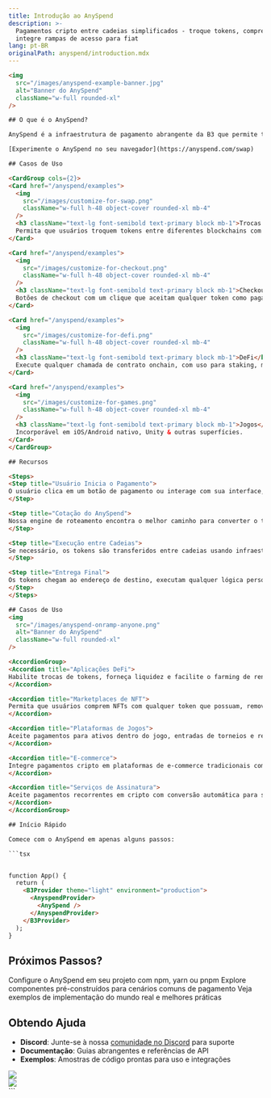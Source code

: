 ```yaml
---
title: Introdução ao AnySpend
description: >-
  Pagamentos cripto entre cadeias simplificados - troque tokens, compre NFTs e
  integre rampas de acesso para fiat
lang: pt-BR
originalPath: anyspend/introduction.mdx
---
```

```html
<img
  src="/images/anyspend-example-banner.jpg"
  alt="Banner do AnySpend"
  className="w-full rounded-xl"
/>

## O que é o AnySpend?

AnySpend é a infraestrutura de pagamento abrangente da B3 que permite transações cripto sem interrupções em múltiplas blockchains. Se você está construindo uma aplicação DeFi, marketplace de NFTs ou plataforma de jogos, o AnySpend fornece os componentes e APIs necessários para aceitar pagamentos em qualquer token.

[Experimente o AnySpend no seu navegador](https://anyspend.com/swap)

## Casos de Uso

<CardGroup cols={2}>
<Card href="/anyspend/examples">
  <img
    src="/images/customize-for-swap.png"
    className="w-full h-48 object-cover rounded-xl mb-4"
  />
  <h3 className="text-lg font-semibold text-primary block mb-1">Trocas entre Cadeias</h3>
  Permita que usuários troquem tokens entre diferentes blockchains com roteamento automático e descoberta do melhor preço.
</Card>

<Card href="/anyspend/examples">
  <img
    src="/images/customize-for-checkout.png"
    className="w-full h-48 object-cover rounded-xl mb-4"
  />
  <h3 className="text-lg font-semibold text-primary block mb-1">Checkout</h3>
  Botões de checkout com um clique que aceitam qualquer token como pagamento, com conversão automática.
</Card>

<Card href="/anyspend/examples">
  <img
    src="/images/customize-for-defi.png"
    className="w-full h-48 object-cover rounded-xl mb-4"
  />
  <h3 className="text-lg font-semibold text-primary block mb-1">DeFi</h3>
  Execute qualquer chamada de contrato onchain, com uso para staking, mercados de previsão, curvas de bonding e mais.
</Card>

<Card href="/anyspend/examples">
  <img
    src="/images/customize-for-games.png"
    className="w-full h-48 object-cover rounded-xl mb-4"
  />
  <h3 className="text-lg font-semibold text-primary block mb-1">Jogos</h3>
  Incorporável em iOS/Android nativo, Unity & outras superfícies.
</Card>
</CardGroup>

## Recursos

<Steps>
<Step title="Usuário Inicia o Pagamento">
O usuário clica em um botão de pagamento ou interage com sua interface, escolhendo seu token preferido
</Step>

<Step title="Cotação do AnySpend">
Nossa engine de roteamento encontra o melhor caminho para converter o token deles para o token de destino necessário
</Step>

<Step title="Execução entre Cadeias">
Se necessário, os tokens são transferidos entre cadeias usando infraestrutura segura e testada em batalha
</Step>

<Step title="Entrega Final">
Os tokens chegam ao endereço de destino, executam qualquer lógica personalizada e acionam seus callbacks de sucesso
</Step>
</Steps>

## Casos de Uso
<img
  src="/images/anyspend-onramp-anyone.png"
  alt="Banner do AnySpend"
  className="w-full rounded-xl"
/>

<AccordionGroup>
<Accordion title="Aplicações DeFi">
Habilite trocas de tokens, forneça liquidez e facilite o farming de rendimento em múltiplas cadeias com roteamento automático e taxas competitivas.
</Accordion>

<Accordion title="Marketplaces de NFT">
Permita que usuários comprem NFTs com qualquer token que possuam, removendo barreiras e aumentando taxas de conversão ao apoiar seus métodos de pagamento preferidos.
</Accordion>

<Accordion title="Plataformas de Jogos">
Aceite pagamentos para ativos dentro do jogo, entradas de torneios e recursos premium usando qualquer criptomoeda ou métodos de pagamento fiat.
</Accordion>

<Accordion title="E-commerce">
Integre pagamentos cripto em plataformas de e-commerce tradicionais com conversão automática para fiat e liquidação.
</Accordion>

<Accordion title="Serviços de Assinatura">
Aceite pagamentos recorrentes em cripto com conversão automática para sua moeda de liquidação preferida.
</Accordion>
</AccordionGroup>

## Início Rápido

Comece com o AnySpend em apenas alguns passos:

```tsx


function App() {
  return (
    <B3Provider theme="light" environment="production">
      <AnyspendProvider>
        <AnySpend />
      </AnyspendProvider>
    </B3Provider>
  );
}

```

## Próximos Passos?

<CardGroup cols={3}>
<Card title="Instalação" icon="download" href="/anyspend/installation">
  Configure o AnySpend em seu projeto com npm, yarn ou pnpm
</Card>

<Card title="Componentes" icon="puzzle-piece" href="/anyspend/components">
  Explore componentes pré-construídos para cenários comuns de pagamento
</Card>

<Card title="Exemplos" icon="code" href="/anyspend/examples">
  Veja exemplos de implementação do mundo real e melhores práticas
</Card>
</CardGroup>

## Obtendo Ajuda

- **Discord**: Junte-se à nossa [comunidade no Discord](https://discord.gg/b3dotfun) para suporte
- **Documentação**: Guias abrangentes e referências de API
- **Exemplos**: Amostras de código prontas para uso e integrações

<div className="flex flex-row gap-4">
<div className="flex-1">
<a href="https://x.com/anyspend" target="_blank">
  <img
    src="/images/follow-updates-on-x.png"
    className="w-full h-full object-cover rounded-xl mb-4"
  />
</a>
</div>

<div className="flex-1">
  <a href="/anyspend/installation">
    <img
      src="/images/anyspend-getting-started.png"
      className="w-full h-full object-cover rounded-xl mb-4"
    />
  </a>
</div>
</div>
```

